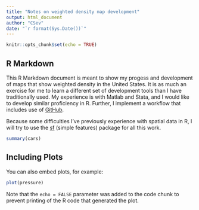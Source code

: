 ```yaml
---
title: "Notes on weighted density map development"
output: html_document
author: "CSev"  
date: "`r format(Sys.Date())`"
---
```


```r
knitr::opts_chunk$set(echo = TRUE)
```

## R Markdown

This R Markdown document is meant to show my progess and development of maps that show weighted density in the United States. It is as much an exercise for me to learn a different set of development tools than I have traditionally used. My experience is with Matlab and Stata, and I would like to develop similar proficiency in R. Further, I implement a workflow that includes use of [GitHub](http://www.github.com).

Because some difficulties I've previously experience with spatial data in R, I will try to use the [sf](https://cran.r-project.org/web/packages/sf/vignettes/sf1.html) (simple features) package for all this work.

```r
summary(cars)
```

## Including Plots

You can also embed plots, for example:

```r
plot(pressure)
```

Note that the `echo = FALSE` parameter was added to the code chunk to prevent printing of the R code that generated the plot.
